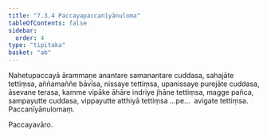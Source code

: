 ```yaml
---
title: "7.3.4 Paccayapaccanīyānuloma"
tableOfContents: false
sidebar:
  order: 4
type: "tipitaka"
basket: "ab"
---
```



<DynamicBreadcrumb />

<Division number="58">

<Paragraph number="246">
Nahetupaccayā ārammaṇe anantare samanantare cuddasa, sahajāte tettiṃsa, aññamaññe bāvīsa, nissaye tettiṃsa, upanissaye purejāte cuddasa, āsevane terasa, kamme vipāke āhāre indriye jhāne tettiṃsa, magge pañca, sampayutte cuddasa, vippayutte atthiyā tettiṃsa …pe…  avigate tettiṃsa.

</Paragraph>
</Division>

<Paragraph number="247" type="center">
Paccanīyānulomaṃ.

  
Paccayavāro.
</Paragraph>